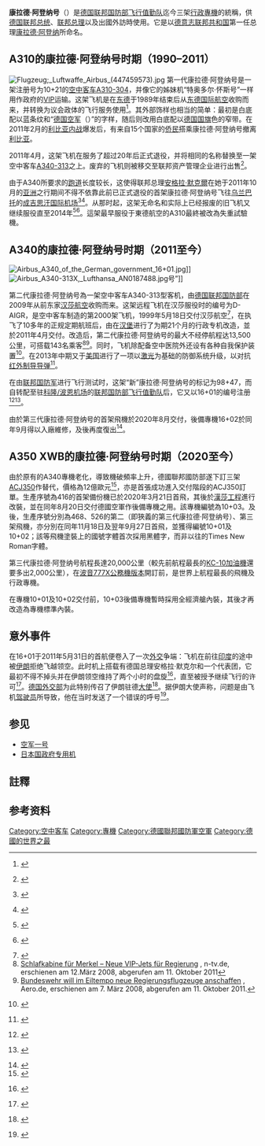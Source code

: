 '''康拉德·阿登纳号'''（{{lang-de|'''Konrad Adenauer'''}}）是[[德国|德国]][[联邦国防部飞行值勤队|联邦国防部飞行值勤队]]迄今三架[[行政專機|行政專機]]的統稱，供[[德国联邦总统|德国联邦总统]]、[[德国联邦总理|联邦总理]]以及{{link-de|德国联邦部长|Bundesminister (Deutschland)|联邦部长}}出國外訪時使用。它是以[[德意志联邦共和国|德意志联邦共和国]]第一任总理[[康拉德·阿登纳|康拉德·阿登纳]]所命名。

==A310的康拉德·阿登纳号时期（1990–2011）==
[[File:Flugzeug;_Luftwaffe_Airbus_(447459573).jpg|thumb]]
第一代康拉德·阿登纳号是一架注册号为10+21的[[空中客车|空中客车]][[A310|A310-304]]，并像它的姊妹机“特奥多尔·怀斯号”一样用作政府的[[重要人物|VIP]]运输。这架飞机是在[[东德|东德]]于1989年结束后从[[德意志民主共和国国际航空公司|东德国际航空]]收购而来，并转换为议会政体的飞行服务使用<ref>{{cite web|url=http://www.spiegel.de/spiegel/print/d-13682596.html|publisher=Der Spiegel 12/1993|title=Alles im Fluge|date=1993-03-22|accessdate=2011-02-21|language=de|archive-date=2020-05-23|archive-url=https://web.archive.org/web/20200523092327/https://www.spiegel.de/spiegel/print/d-13682596.html}}</ref>。其外部饰样也相当的简单：最初是白底配以蓝条纹和“[[德国空军|德国空军]]（{{lang|de|Luftwaffe}}）”的字样，随后则改用白底配以[[德国国旗|德国国旗]]色的窄带。在2011年2月的[[利比亚内战|利比亚内战]]爆发后，有来自15个国家的[[侨民|侨民]]搭乘康拉德·阿登纳号撤离[[利比亚|利比亚]]。

2011年4月，这架飞机在服务了超过20年后正式退役，并将相同的名称替换至一架空中客车[[A340|A340-313]]之上。废弃的飞机则被移交至联邦资产管理企业{{link-de|Vebeg|Vebeg}}进行出售<ref>{{Internetquelle|url=http://www.airliners.de/wirtschaft/bestellungenundauslieferungen/vebeg-verkauft-a310-der-flugbereitschaft/23241|titel=VEBEG verkauft A310 der Flugbereitschaft|zugriff=2011-05-31|hrsg=airliners.de|archiv-url=https://web.archive.org/web/20110803121328/http://www.airliners.de/wirtschaft/bestellungenundauslieferungen/vebeg-verkauft-a310-der-flugbereitschaft/23241|archiv-datum=2011-08-03}} {{Wayback|url=http://www.airliners.de/wirtschaft/bestellungenundauslieferungen/vebeg-verkauft-a310-der-flugbereitschaft/23241 |date=20110803121328 }}</ref>。

由于A340所要求的[[跑道|跑道]]长度较长，这使得联邦总理[[安格拉·默克爾|安格拉·默克爾]]在她于2011年10月的[[亚洲|亚洲]]之行期间不得不依靠此前已正式退役的首架康拉德·阿登纳号飞往[[乌兰巴托|乌兰巴托]]的[[成吉思汗国际机场|成吉思汗国际机场]]<ref>{{Internetquelle|url=http://www.spiegel.de/politik/deutschland/0,1518,791412,00.html|titel=Mit DDR-Jet auf die Mini-Landebahn|zugriff=2011-10-13|datum=2011-10-12|hrsg=spiegel.de}} {{Wayback|url=http://www.spiegel.de/politik/deutschland/0,1518,791412,00.html |date=20120222130414 }}</ref><ref>{{Internetquelle | url=http://www.spiegel.de/spiegel/vorab/0,1518,782837,00.html | titel=Merkel verärgert über mangelhafte Flotte der Luftwaffen-Flugbereitschaft | zugriff=2011-10-13 | datum=2011-08-28 | hrsg=spiegel.de }} {{Wayback|url=http://www.spiegel.de/spiegel/vorab/0,1518,782837,00.html |date=20120320125049 }}</ref>。从那时起，这架无命名和实际上已经报废的旧飞机又继续服役直至2014年<ref>{{Internetquelle|url=http://www.luftwaffe.de/portal/a/luftwaffe/!ut/p/c4/NYoxD4IwEEb_0V3roMgmYdCEyUVhO6A2TUqPnKcs_njawe8lb3kfDphJ9A2eNHCiiE_sp1CPG8QNWDyoUHrDK_rR4aO8ZwcTJ6fF6pKGbC-kLLCyaCzlI5ILhBl7Y9vGHM1_9nfuTtehOlS2vTV3XJflsgNsrUv9/|titel=Eine Ära geht zu Ende – VIP-Airbus A310 wird außer Dienst gestellt|hrsg=Bundeswehr|autor=Volker Mais|datum=2014-06-20|zugriff=2014-06-20}} {{Wayback|url=http://www.luftwaffe.de/portal/a/luftwaffe/!ut/p/c4/NYoxD4IwEEb_0V3roMgmYdCEyUVhO6A2TUqPnKcs_njawe8lb3kfDphJ9A2eNHCiiE_sp1CPG8QNWDyoUHrDK_rR4aO8ZwcTJ6fF6pKGbC-kLLCyaCzlI5ILhBl7Y9vGHM1_9nfuTtehOlS2vTV3XJflsgNsrUv9/ |date=20160305071615 }}</ref><ref>{{Internetquelle|url=http://www.flugrevue.de/militaerluftfahrt/luftwaffe/luftwaffe-mustert-vip-a310-der-flugbereitschaft-aus/577330|titel=Flugbereitschaft mustert VIP-A310 aus|hrsg=Flugrevue|autor=Sebastian Steinke|datum=2014-06-16|zugriff=2014-06-20}} {{Wayback|url=http://www.flugrevue.de/militaerluftfahrt/luftwaffe/luftwaffe-mustert-vip-a310-der-flugbereitschaft-aus/577330 |date=20140727232112 }}</ref>。這架最早服役于東德航空的A310最終被改為失重試驗機。

==A340的康拉德·阿登纳号时期（2011至今）==
[[File:Airbus_A340_of_the_German_government_16+01.jpg|thumb]]]]
[[File:Airbus_A340-313X,_Lufthansa_AN0187488.jpg|thumb]]号”]]

第二代康拉德·阿登纳号為一架空中客车A340-313型客机，由[[德国联邦国防部|德国联邦国防部]]在2009年从前东家[[汉莎航空|汉莎航空]]收购而来。这架远程飞机在汉莎服役时的编号为D-AIGR，是空中客车制造的第2000架飞机，1999年5月18日交付汉莎航空<ref>{{cite web|url=http://www.airbus.com/presscentre/pressreleases/press-release-detail/detail/2000th-aircraft-delivered/|title=2000th aircraft delivered|publisher=[[空中客车|Airbus]]|date=1999-05-18|accessdate=2015-11-13|deadurl=yes|archiveurl=https://web.archive.org/web/20151117033036/http://www.airbus.com/presscentre/pressreleases/press-release-detail/detail/2000th-aircraft-delivered/|archivedate=2015-11-17}}</ref>，在执飞了10多年的正规定期航班后，由{{link-de|汉莎技术|Lufthansa Technik|汉莎技术公司}}在[[汉堡|汉堡]]进行了为期21个月的行政专机改造，並於2011年4月交付。改造后，第二代康拉德·阿登纳号的最大不经停航程达13,500公里，可搭载143名乘客<ref>[http://www.n-tv.de/933001.html?120320081840 Schlafkabine für Merkel – Neue VIP-Jets für Regierung] {{Wayback|url=http://www.n-tv.de/933001.html?120320081840 |date=20080403032139 }}, n-tv.de, erschienen am 12.März 2008, abgerufen am 11. Oktober 2011</ref><ref>[http://www.spiegel.de/politik/deutschland/0,1518,540155,00.html Bundeswehr will im Eiltempo neue Regierungsflugzeuge anschaffen] {{Wayback|url=http://www.spiegel.de/politik/deutschland/0,1518,540155,00.html |date=20080311024000 }}, Aero.de, erschienen am 7. März 2008, abgerufen am 11. Oktober 2011.</ref>。同时，飞机除配备空中医院外还设有各种自我保护装置<ref>{{Internetquelle|url=http://www.airliners.de/technik/mro/flugbereitschaft-uebernimmt-ersten-a340/23763|titel=Flugbereitschaft übernimmt ersten A340|zugriff=2011-05-31|datum=2011-03-30|hrsg=airliners.de|archiv-url=https://web.archive.org/web/20110402150334/http://www.airliners.de/technik/mro/flugbereitschaft-uebernimmt-ersten-a340/23763|archiv-datum=2011-04-02}} {{Wayback|url=http://www.airliners.de/technik/mro/flugbereitschaft-uebernimmt-ersten-a340/23763 |date=20110402150334 }}</ref>。在2013年中期又于[[美国|美国]]进行了一项以[[激光|激光]]为基础的防御系统升级，以对抗[[红外制导|红外制导导弹]]<ref name="handelsblatt-2013-133-10">{{Literatur | Autor= | Titel= Merkels Jet trotzt künftig Raketen | Sammelwerk= Handelsblatt | Band= | Nummer= 133 | Jahr= 2013 | Monat= 7 | Tag= 15 | Seiten= 10 | Online= | ISSN=0017-7296 }}</ref>。

在由[[联邦国防军|联邦国防军]]进行飞行测试时，这架“新”康拉德·阿登纳号的标记为98+47，而自转配至驻[[科隆/波恩机场|科隆/波恩机场]]的[[联邦国防部飞行值勤队|联邦国防部飞行值勤队]]后，它又以16+01的编号注册<ref>{{Internetquelle|url=http://www.aero.de/news-12406/Lufthansa-Technik-uebergibt-Regierungs-A340-an-Flugbereitschaft.html|titel="Lufthansa Technik übergibt Regierungs-A340 an Flugbereitschaft"|autor=Heiko Stolzke|zugriff=2011-03-31|hrsg=|datum=2011-03-30}} {{Wayback|url=http://www.aero.de/news-12406/Lufthansa-Technik-uebergibt-Regierungs-A340-an-Flugbereitschaft.html |date=20200921130518 }}</ref><ref>{{Internetquelle|url=http://www.luftwaffe.de/portal/a/luftwaffe/kcxml/04_Sj9SPykssy0xPLMnMz0vM0Y_QjzKLNzKId_c1BMlB2F7O-pFw0aCUVH1fj_zcVH1v_QD9gtyIckdHRUUALZAZ7Q!!/delta/base64xml/L2dJQSEvUUt3QS80SVVFLzZfMjBfR00x?yw_contentURL=%2F01DB060000000001%2FW28FFGVX001INFODE%2Fcontent.jsp|titel="Übergabe des ersten Airbus A340"|autor=Glenn Atienza|zugriff=2011-03-31|hrsg=|datum=2011-03-30}} {{Wayback|url=http://www.luftwaffe.de/portal/a/luftwaffe/kcxml/04_Sj9SPykssy0xPLMnMz0vM0Y_QjzKLNzKId_c1BMlB2F7O-pFw0aCUVH1fj_zcVH1v_QD9gtyIckdHRUUALZAZ7Q!!/delta/base64xml/L2dJQSEvUUt3QS80SVVFLzZfMjBfR00x?yw_contentURL=%2F01DB060000000001%2FW28FFGVX001INFODE%2Fcontent.jsp |date=20110609090521 }}</ref>。

由於第三代康拉德·阿登纳号的首架飛機於2020年8月交付，後備專機16+02於同年9月得以入廠維修，及後再度復出<ref>{{Cite web |url=https://www.airfleets.net/flottecie/German%20Air%20Force-active-a340.htm |title=https://www.airfleets.net/flottecie/German%20Air%20Force-active-a340.htm |access-date=2020-10-23 |archive-date=2020-10-26 |archive-url=https://web.archive.org/web/20201026054005/https://www.airfleets.net/flottecie/German%20Air%20Force-active-a340.htm }}</ref>。

==A350 XWB的康拉德·阿登纳号时期（2020至今）==
由於原有的A340專機老化，導致機破頻率上升，德國聯邦國防部遂下訂三架[[空中客车A350_XWB|ACJ350]]作替代，價格為12億歐元<ref>{{Cite web |url=https://www.zeit.de/politik/deutschland/2019-04/airbus-bundesregierung-bundeswehr-luftwaffe-regierungsflieger-a350-haushalt |title=Bundesregierung kauft neue Flugzeuge. 11. April 2019, abgerufen am 15. April 2020. |access-date=2020-08-01 |archive-date=2019-04-20 |archive-url=https://web.archive.org/web/20190420195509/https://www.zeit.de/politik/deutschland/2019-04/airbus-bundesregierung-bundeswehr-luftwaffe-regierungsflieger-a350-haushalt }}</ref>，亦是首張成功進入交付階段的ACJ350訂單{{Notetag|原先首張ACJ350公務機的訂單，於2007年11月由香港商人[[陳振聰|陳振聰]]下訂<ref>{{cite news| title = 陳振聰15億購空中巴士| url = http://hk.news.yahoo.com/071115/60/2jkth.html| work = 星島日報| date = 2007-11-16| accessdate = 2009-06-28| language = zh| archiveurl=https://web.archive.org/web/20071213204959/http://hk.news.yahoo.com/071115/60/2jkth.html| archivedate = 2007-12-13| deadurl = yes}}</ref>，但因陳氏本人後來被判入獄12年，該訂單因而作廢。}}。生產序號為416的首架備份機已於2020年3月21日首飛，其後於[[漢莎工程|漢莎工程]]進行改裝，並在同年8月20日交付德國空軍作後備專機之用。該專機編號為10+03。及後，生產序號分別為468、526的第二（即狹義的第三代康拉德·阿登纳号）、第三架飛機，亦分別在同年11月18日及翌年9月27日首飛，並獲得編號10+01及10+02；該等飛機塗裝上的國號字體首次採用黑體字，而非以往的Times New Roman字體。

第三代康拉德·阿登纳号航程長達20,000公里（較先前航程最長的[[KC-10加油機|KC-10加油機]]還要多出2,000公里），在[[波音公務機|波音777X公務機版本]]開訂前，是世界上航程最長的飛機及行政專機。

在專機10+01及10+02交付前，10+03後備專機暫時採用全經濟艙內裝，其後才再改造為專機標準內裝。

==意外事件==
在16+01于2011年5月31日的首航便卷入了一次[[外交|外交]]争端：飞机在前往[[印度|印度]]的途中被[[伊朗|伊朗]]拒绝飞越领空。此时机上搭载有德国总理安格拉·默克尔和一个代表团，它最初不得不掉头并在伊朗领空维持了两个小时的盘旋<ref>{{Internetquelle|url=http://www.spiegel.de/fotostrecke/fotostrecke-68717-6.html|titel=Merkels Indien-Trip: Ärger für die Überfliegerin|zugriff=2011-10-31|datum=2011-05-31|hrsg=spiegel.de}} {{Wayback|url=http://www.spiegel.de/fotostrecke/fotostrecke-68717-6.html |date=20110803150004 }}</ref>，直至被授予继续飞行的许可<ref name="WELT">{{Internetquelle|url=http://www.welt.de/politik/ausland/article13404006/Iran-verweigert-Merkel-den-Ueberflug-nach-Indien.html|titel=Iran verweigert Merkel den Überflug nach Indien|zugriff=2011-05-31|datum=2011-05-31|hrsg=welt.de}} {{Wayback|url=http://www.welt.de/politik/ausland/article13404006/Iran-verweigert-Merkel-den-Ueberflug-nach-Indien.html |date=20170829220225 }}</ref>。[[德国外交部|德国外交部]]为此特别传召了伊朗驻德[[大使|大使]]<ref>{{Internetquelle |url=http://www.spiegel.de/politik/deutschland/0,1518,765854,00.html |titel=Auswärtiges Amt bestellt Botschafter ein |hrsg=spiegel.de |zugriff=2011-05-31 }} {{Wayback|url=http://www.spiegel.de/politik/deutschland/0,1518,765854,00.html |date=20120429194952 }}</ref>。据伊朗大使{{link-en|阿里雷扎·谢赫·阿塔尔|Alireza Sheikhattar}}声称，问题是由飞机[[飞行员|驾驶员]]所导致，他在当时发送了一个错误的呼号<ref>{{Internetquelle|url=http://www.irna.ir/ENNewsShow.aspx?NID=30412579&SRCH=1|titel=Technical problems delay giving permission to Merkel’s plane|zugriff=2011-05-31|datum=2011-05-31|hrsg=IRNA}}{{dead link|date=2018年2月 |bot=InternetArchiveBot |fix-attempted=yes }}</ref>。

==参见==
* [[空军一号|空军一号]]
* [[日本国政府专用机|日本国政府专用机]]

==註釋==
{{Notefoot}}{{notelist}}

==参考资料==
{{reflist|2}}

[[Category:空中客车|Category:空中客车]]
[[Category:專機|Category:專機]]
[[Category:德國聯邦國防軍空軍|Category:德國聯邦國防軍空軍]]
[[Category:德國的世界之最|Category:德國的世界之最]]